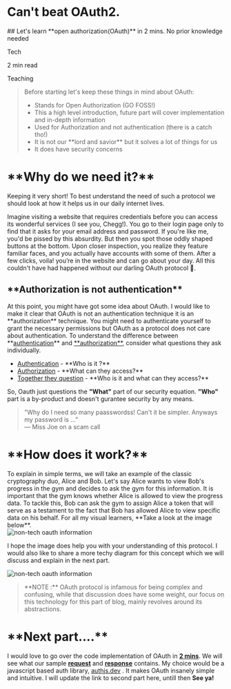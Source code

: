 
<BlogHeader date='2024-12-21'>
  <h1 className="m-0 p-0">Can't beat OAuth2.</h1>
  ## Let's learn **open authorization(OAuth)** in 2 mins. No prior knowledge needed
  <p className="tag">Tech</p>
  <p className="tag">2 min read</p>
  <p className="tag">Teaching</p>
</BlogHeader>

<blockquote className="border-l-4 border-info pl-4 italic my-6 mt-10 mb-0">
  Before starting let's keep these things in mind about OAuth:
  <ul className="list-disc">
    <li>Stands for Open Authorization (GO FOSS!)</li>
    <li>This a high level introduction, future part will cover implementation and in-depth information</li>
    <li>Used for Authorization and not authentication (there is a catch tho!)</li>
    <li>It is not our **lord and savior** but it solves a lot of things for us</li>
    <li>It does have security concerns</li>
  </ul>
</blockquote>

<div className="mt-10 mb-4">
<h1 className="m-0 p-0">**Why do we need it?**</h1>
</div>

Keeping it very short! To best understand the need of such a protocol we should look at how it helps us in our daily internet lives.

Imagine visiting a website that requires credentials before you can access its wonderful services (I see you, Chegg!). You go to their login page only to find that it asks for your email address and password. If you're like me, you'd be pissed by this absurdity. But then you spot those oddly shaped buttons at the bottom. Upon closer inspection, you realize they feature familiar faces, and you actually have accounts with some of them. After a few clicks, voila! you’re in the website and can go about your day.
All this couldn't have had happened without our darling OAuth protocol 🥂.

<div className="mt-6 mb-2">
<h2 className="m-0 p-0">**Authorization is not authentication**</h2>
</div>
At this point, you might have got some idea about OAuth. I would like to make it clear that OAuth is not an authentication technique it is an <span className="underline">**authorization**</span> technique. You might need to authenticate yourself to grant the necessary permissions but OAuth as a protocol does not care about authentication.
To understand the difference between **<ins>authentication</ins>** and <ins>**authorization**</ins>, consider what questions they ask individually.

<ul className="list-disc">
  <li> <ins>Authentication</ins> - **Who is it ?**</li>
  <li> <ins>Authorization</ins> - **What can they access?**</li>
  <li> <ins>Together they question</ins> - **Who is it and what can they access?**</li>
</ul>

So, Oauth just questions the **"What"** part of our security equation. **"Who"** part is a by-product and doesn't gurantee security by any means.
<blockquote className="border-l-4 border-quote pl-4 italic my-6 mt-4 mb-0">
  "Why do I need so many paasswordss! Can't it be simpler. Anyways my password is ..."
  <footer className="text-sm mt-2">— Miss Joe on a scam call</footer>
</blockquote>

<div className="mt-10 mb-4">
<h1 className="m-0 p-0">**How does it work?**</h1>
</div>
To explain in simple terms, we will take an example of the classic cryptography duo, Alice and Bob. Let's say Alice wants to view Bob's progress in the gym and decides to ask the gym for this information. It is important that the gym knows whether Alice is allowed to view the progress data. To tackle this, Bob can ask the gym to assign Alice a token that will serve as a testament to the fact that Bob has allowed Alice to view specific data on his behalf.
For all my visual learners, **Take a look at the image below**.

<div className="relative w-full lg:max-w-[50rem] mx-auto mt-[10px] mb-[10px]
 sm:max-w-[30rem] md:max-w-[50rem] p-4 border-[1.5px] border-imgborder rounded-[3px]"
 >
    <Image
      src="/nontech-oauth.png"
      alt="non-tech oauth information"
      width={300}
      height={333}
      className="rounded object-cover w-full"
      priority
    />
</div>

I hope the image does help you with your understanding of this protocol. I would also like to share a more techy diagram for this concept which we will discuss and explain in the next part.

<div className="relative w-full lg:max-w-[50rem] mx-auto mt-[10px] mb-[10px]
 sm:max-w-[30rem] md:max-w-[50rem] p-4 border-[1.5px] border-imgborder rounded-[3px]"
 >
    <Image
      src="/techintro-oauth.png"
      alt="non-tech oauth information"
      width={300}
      height={333}
      className="rounded object-cover w-full"
      priority
    />
</div>

<blockquote className="border-l-4 border-info pl-4 italic my-6 mt-2 mb-0">
  **NOTE :** OAuth protocol is infamous for being complex and confusing, while that discussion does have some weight, our focus on this technology for this part of blog, mainly revolves around its abstractions. 
</blockquote>

<div className="mt-10 mb-2">
<h1 className="m-0 p-0">**Next part....**</h1>
</div>

I would love to go over the code implementation of OAuth in <ins>**2 mins**</ins>. We will see what our sample **<ins>request</ins>** and **<ins>response</ins>** contains. My choice would be a javascript based auth library, <a className="underline text-hyperlink" href="https://www.authjs.dev">authjs.dev</a> . It makes OAuth insanely simple and intuitive.
I will update the link to second part here, untill then **See ya!**